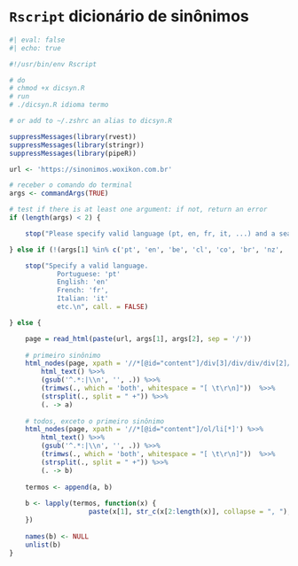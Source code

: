 
# `Rscript` dicionário de sinônimos

```r
#| eval: false
#| echo: true

#!/usr/bin/env Rscript

# do
# chmod +x dicsyn.R
# run
# ./dicsyn.R idioma termo

# or add to ~/.zshrc an alias to dicsyn.R

suppressMessages(library(rvest))
suppressMessages(library(stringr))
suppressMessages(library(pipeR))

url <- 'https://sinonimos.woxikon.com.br'

# receber o comando do terminal
args <- commandArgs(TRUE)

# test if there is at least one argument: if not, return an error
if (length(args) < 2) {

    stop("Please specify valid language (pt, en, fr, it, ...) and a search term..\n", call. = FALSE)

} else if (!(args[1] %in% c('pt', 'en', 'be', 'cl', 'co', 'br', 'nz', 'uk', 'fr', 'it', 'sv'))) {

    stop("Specify a valid language.
            Portuguese: 'pt'
            English: 'en'
            French: 'fr',
            Italian: 'it'
            etc.\n", call. = FALSE)

} else {

    page = read_html(paste(url, args[1], args[2], sep = '/'))
    
    # primeiro sinônimo
    html_nodes(page, xpath = '//*[@id="content"]/div[3]/div/div/div[2]/div/div[3]/ol/li/div') %>>% 
        html_text() %>>% 
        (gsub('^.*:|\\n', '', .)) %>>% 
        (trimws(., which = 'both', whitespace = "[ \t\r\n]"))  %>>% 
        (strsplit(., split = " +")) %>>% 
        (. -> a)
    
    # todos, exceto o primeiro sinônimo
    html_nodes(page, xpath = '//*[@id="content"]/ol/li[*]') %>>% 
        html_text() %>>% 
        (gsub('^.*:|\\n', '', .)) %>>% 
        (trimws(., which = 'both', whitespace = "[ \t\r\n]"))  %>>% 
        (strsplit(., split = " +")) %>>% 
        (. -> b)
    
    termos <- append(a, b)
    
    b <- lapply(termos, function(x) { 
                    paste(x[1], str_c(x[2:length(x)], collapse = ", "), sep = ': ')
    }) 
    
    names(b) <- NULL
    unlist(b)
}
```

